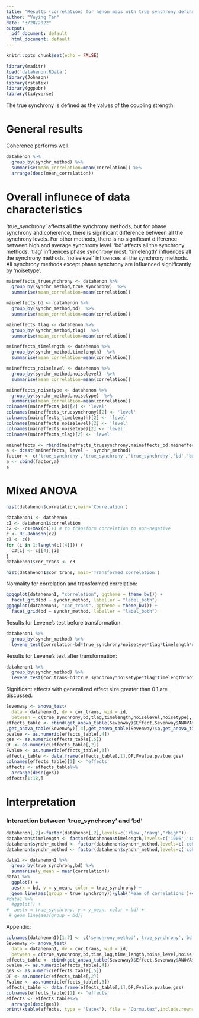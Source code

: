 ---
title: "Results (correlation) for henon maps with true synchrony defined by coupling strength"
author: "Yuying Tan"
date: "3/28/2022"
output:
  pdf_document: default
  html_document: default
---

```{r setup, include=FALSE}
knitr::opts_chunk$set(echo = FALSE)
```

```{r,include=FALSE}
library(maditr)
load('datahenon.RData')
library(Johnson)
library(rstatix)
library(ggpubr)
library(tidyverse)
```

The true synchrony is defined as the values of the coupling strength.


# General results
Coherence performs well.

```{r}
datahenon %>%
  group_by(synchr_method) %>%
  summarise(mean_correlation=mean(correlation)) %>%
  arrange(desc(mean_correlation))

```

# Overall influnece of data characteristics
'true_synchrony' affects all the synchrony methods, but for phase synchrony and coherence, there is significant difference between all the synchrony levels. For other methods, there is no significant difference between high and average synchrony level.
'bd' affects all the synchrony methods.
'tlag' influences phase synchrony most.
'timelength' influences all the synchrony methods.
'noiselevel' influences all the synchrony methods.
All synchrony methods except phase synchrony are influenced significantly by 'noisetype'.

```{r}
maineffects_truesynchrony <- datahenon %>%
  group_by(synchr_method,true_synchrony)  %>%
  summarise(mean_correlation=mean(correlation))

maineffects_bd <- datahenon %>%
  group_by(synchr_method,bd)  %>%
  summarise(mean_correlation=mean(correlation))

maineffects_tlag <- datahenon %>%
  group_by(synchr_method,tlag)  %>%
  summarise(mean_correlation=mean(correlation))

maineffects_timelength <- datahenon %>%
  group_by(synchr_method,timelength)  %>%
  summarise(mean_correlation=mean(correlation))

maineffects_noiselevel <- datahenon %>%
  group_by(synchr_method,noiselevel)  %>%
  summarise(mean_correlation=mean(correlation))

maineffects_noisetype <- datahenon %>%
  group_by(synchr_method,noisetype)  %>%
  summarise(mean_correlation=mean(correlation))
colnames(maineffects_bd)[2] <- 'level'
colnames(maineffects_truesynchrony)[2] <- 'level'
colnames(maineffects_timelength)[2] <- 'level'
colnames(maineffects_noiselevel)[2] <- 'level'
colnames(maineffects_noisetype)[2] <- 'level'
colnames(maineffects_tlag)[2] <- 'level'

maineffects <- rbind(maineffects_truesynchrony,maineffects_bd,maineffects_tlag,maineffects_timelength,maineffects_noiselevel,maineffects_noisetype)
a <- dcast(maineffects, level ~  synchr_method)
factor <- c('true_synchrony','true_synchrony','true_synchrony','bd','bd','tlag','tlag','timelength','timelength','noiselevel','noiselevel','noisetype','noisetype')
a <- cbind(factor,a)
a
```
# Mixed ANOVA
```{r}
hist(datahenon$correlation,main='Correlation')
```

```{r}
datahenon1 <- datahenon
c1 <- datahenon1$correlation
c2 <- -c1+max(c1)+1 # to transform correlation to non-negative
c <- RE.Johnson(c2)
c3 <- c()
for (i in 1:length(c[[4]])) {
  c3[i] <- c[[4]][i]
}
datahenon1$cor_trans <- c3 

```

```{r}
hist(datahenon1$cor_trans, main='Transformed correlation')
```

Normality for correlation and transformed correlation:

```{r,echo=F}
ggqqplot(datahenon1, "correlation", ggtheme = theme_bw()) +
  facet_grid(bd ~ synchr_method, labeller = "label_both")
ggqqplot(datahenon1, "cor_trans", ggtheme = theme_bw()) +
  facet_grid(bd ~ synchr_method, labeller = "label_both")
```

Results for Levene's test before transformation:

```{r}
datahenon1 %>%
  group_by(synchr_method) %>%
  levene_test(correlation~bd*true_synchrony*noisetype*tlag*timelength*noiselevel)
```

Results for Levene's test after transformation:

```{r}
datahenon1 %>%
  group_by(synchr_method) %>%
  levene_test(cor_trans~bd*true_synchrony*noisetype*tlag*timelength*noiselevel)
```

Significant effects with generalized effect size greater than 0.1 are discussed.
```{r}
Sevenway <- anova_test(
  data = datahenon1, dv = cor_trans, wid = id,
  between = c(true_synchrony,bd,tlag,timelength,noiselevel,noisetype), within = synchr_method)
effects_table <- cbind(get_anova_table(Sevenway)$Effect,Sevenway$ANOVA$DFn
,get_anova_table(Sevenway)[,4],get_anova_table(Sevenway)$p,get_anova_table(Sevenway)$ges)
pvalue <- as.numeric(effects_table[,4])
ges <- as.numeric(effects_table[,5])
DF <- as.numeric(effects_table[,2])
Fvalue <- as.numeric(effects_table[,3]) 
effects_table <- data.frame(effects_table[,1],DF,Fvalue,pvalue,ges)
colnames(effects_table)[1] <- 'effects'
effects <- effects_table%>%
  arrange(desc(ges))
effects[1:18,]

```


# Interpretation 
### Interaction between 'true_synchrony' and 'bd'
```{r}
datahenon[,2]<-factor(datahenon[,2],levels=c('rlow','ravg',"rhigh"))
datahenon$timelength <- factor(datahenon$timelength,levels=c('1006','10054'))
datahenon$synchr_method <- factor(datahenon$synchr_method,levels=c('coherence','phasesynchrony','Kullback','Renyi01','Renyi05','Renyi09','JensenShannon','JensenRenyi2','JensenRenyi6','JensenRenyi10','mutual_information'))
datahenon$synchr_method <- factor(datahenon$synchr_method,levels=c('coherence','phasesynchrony','Kullback','Renyi01','Renyi05','Renyi09','JensenShannon','JensenRenyi2','JensenRenyi6','JensenRenyi10','mutual_information'),labels=c('coherence','phase synchrony','KL','R(01)','R(05)','R(09)','JS','JR(2)','JR(6)','JR(10)','MI'))
```
```{r}
data1 <- datahenon1 %>% 
  group_by(true_synchrony,bd) %>% 
  summarise(y_mean = mean(correlation))
data1 %>% 
  ggplot() +
  aes(x = bd, y = y_mean, color = true_synchrony) +
  geom_line(aes(group = true_synchrony))+ylab('Mean of correlations')+ylim(-0.2,1)+xlab('b and d')+scale_x_discrete('b and d',labels=c('0.3 and 0.1','0.3 and 0.3'))+scale_color_manual(values=c('black','tomato2','tomato4','red','blue','hotpink1','orange','purple','pink','green','tomato4'),name='True synchrony',labels=c('low','avg','high'),breaks=c('rlow','ravg','rhigh'))
#data1 %>%
  #ggplot() +
#  aes(x = true_synchrony, y = y_mean, color = bd) +
 # geom_line(aes(group = bd))

```
Appendix:
```{r}
colnames(datahenon1)[1:7] <- c('synchrony_method','true_synchrony','bd','time_lag','time_length','noise_level', 'noise_type')
Sevenway <- anova_test(
  data = datahenon1, dv = cor_trans, wid = id,
  between = c(true_synchrony,bd,time_lag,time_length,noise_level,noise_type), within = synchrony_method)
effects_table <- cbind(get_anova_table(Sevenway)$Effect,Sevenway$ANOVA$DFn,get_anova_table(Sevenway)[,4],get_anova_table(Sevenway)$p,get_anova_table(Sevenway)$ges)
pvalue <- as.numeric(effects_table[,4])
ges <- as.numeric(effects_table[,5])
DF <- as.numeric(effects_table[,2])
Fvalue <- as.numeric(effects_table[,3]) 
effects_table <- data.frame(effects_table[,1],DF,Fvalue,pvalue,ges)
colnames(effects_table)[1] <- 'effects'
effects <- effects_table%>%
  arrange(desc(ges))
print(xtable(effects, type = "latex"), file = "Cormu.tex",include.rownames = F)
```
